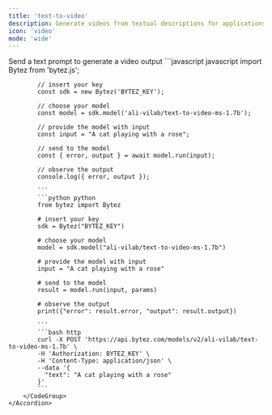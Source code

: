 ```yaml
---
title: 'text-to-video'
description: Generate videos from textual descriptions for applications like content creation, entertainment, and education
icon: 'video'
mode: 'wide'
---
```


<AccordionGroup>
	<Accordion defaultOpen="true" title="Basic usage">
		Send a text prompt to generate a video output
		<CodeGroup>
			```javascript javascript
			import Bytez from 'bytez.js';
			
			// insert your key
			const sdk = new Bytez('BYTEZ_KEY');
			
			// choose your model
			const model = sdk.model('ali-vilab/text-to-video-ms-1.7b');
			
			// provide the model with input
			const input = "A cat playing with a rose";
			
			// send to the model
			const { error, output } = await model.run(input);
			
			// observe the output
			console.log({ error, output });
			
			```
			```python python
			from bytez import Bytez
			
			# insert your key
			sdk = Bytez("BYTEZ_KEY")
			
			# choose your model
			model = sdk.model("ali-vilab/text-to-video-ms-1.7b")
			
			# provide the model with input
			input = "A cat playing with a rose"
			
			# send to the model
			result = model.run(input, params)
			
			# observe the output
			print({"error": result.error, "output": result.output})
			
			```
			```bash http
			curl -X POST 'https://api.bytez.com/models/v2/ali-vilab/text-to-video-ms-1.7b' \
			-H 'Authorization: BYTEZ_KEY' \
			-H 'Content-Type: application/json' \
			--data '{
			  "text": "A cat playing with a rose"
			}'
			```
		</CodeGroup>
	</Accordion>
</AccordionGroup>